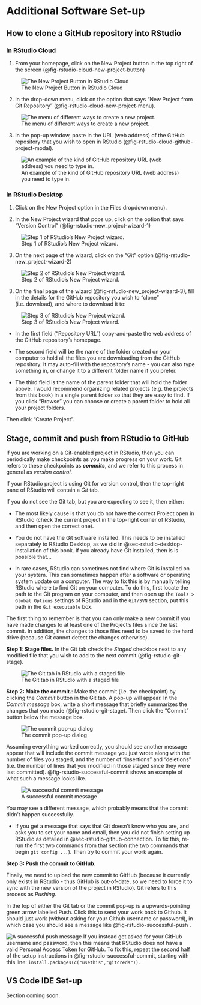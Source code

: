 # Additional Software Set-up

## How to clone a GitHub repository into RStudio {#sec-create-new-rstudio-project}

### In RStudio Cloud

1. From your homepage, click on the New Project button in the top right of the screen (@fig-rstudio-cloud-new-project-button)

  ![The New Project Button in RStudio Cloud](../img/rstudio_cloud_new_project_button.png){#fig-rstudio-cloud-new-project-button}

2. In the drop-down menu, click on the option that says "New Project from Git Repository" (@fig-rstudio-cloud-new-project-menu).

  ![The menu of different ways to create a new project.](../img/rstudio_cloud_new_project_menu.png){#fig-rstudio-cloud-new-project-menu}
    
3. In the pop-up window, paste in the URL (web address) of the GitHub repository that you wish to open in RStudio (@fig-rstudio-cloud-github-project-modal).

  ![An example of the kind of GitHub repository URL (web address) you need to type in.](../img/rstudio_cloud_github_repo_modal.png){#fig-rstudio-cloud-github-project-modal}


### In RStudio Desktop

1. Click on the New Project option in the Files dropdown menu).

2. In the New Project wizard that pops up, click on the option that says "Version Control" (@fig-rstudio-new_project-wizard-1)

  ![Step 1 of RStudio's New Project wizard.](../img/rstudio_new_project_wizard_1_type.png){#fig-rstudio-new_project-wizard-1}

3. On the next page of the wizard, click on the "Git" option (@fig-rstudio-new_project-wizard-2)

  ![Step 2 of RStudio's New Project wizard.](../img/rstudio_new_project_wizard_2_git.png){#fig-rstudio-new_project-wizard-2}

3. On the final page of the wizard (@fig-rstudio-new_project-wizard-3), fill in the details for the GitHub repository you wish to "clone" (i.e. download), and where to download it to:

  ![Step 3 of RStudio's New Project wizard.](../img/rstudio_new_project_wizard_3_github_details.png){#fig-rstudio-new_project-wizard-3}
  
  * In the first field ("Repository URL") copy-and-paste the web address of the GitHub repository's homepage.
  
  * The second field will be the name of the folder created on your computer to hold all the files you are downloading from the GitHub repository. It may auto-fill with the repository's name - you can also type something in, or change it to a different folder name if you prefer.
  
  * The third field is the name of the parent folder that will hold the folder above. I would recommend organizing related projects (e.g. the projects from this book) in a single parent folder so that they are easy to find. If you click "Browse" you can choose or create a parent folder to hold all your project folders.
  
  Then click "Create Project".

<!-- TODO:

This section doesn't seem to be needed anymore, since it's now back in the main setup instructions?

## Connecting RStudio to GitHub on Linux {#sec-rstudio-github-linux-connection}

* First, go to RStudio and open the tab in the left hand pane called *Terminal*. If you do not see a Terminal tab, then you can create one from the top menu of RStudio Desktop by going to "Tools > Terminal > New Terminal".
    
  In this terminal, set your GitHub username by running this line, making sure to _replace your name_ inside the quotation marks:
  
  ```bash
  git config --global user.name "Your Name Here"
  ```
  
  Then run this commend, again making sure to *replace the email* inside the quotation marks with the same email you used to sign up for GitHub:
  
  ```bash
  git config --global user.email "you@emailHost.com"
  ```
  
  I would also recommend running one final line in the Terminal (this will enable your computer to store your GitHub login details - otherwise you will be typing them in a lot).
  
  ```bash
  git config --global credential.helper store
  ```

* Then go to the Console tab (which should be next to the Terminal), and copy and paste these lines of R code one at a time:

  ```r
  install.packages("usethis","gitcreds")
  ```
  
  then this line (which will open a GitHub web page - see below for what to fill in)
  
  ```r
  usethis::create_github_token()
  ```
  
  <!-- ToDo: Add screenshot of GitHub token page. ->
  
  On the token webpage that appears, make sure that you are creating a "Classic token", and not a "Fine-grained" token. Then you will need to set the following options:
  
  * In the *Note* field, write something that indicates where this token will be used, e.g. `RStudio`.
  * For the expiration date, pick a date about in the future after which you will no longer need the token. E.g. if you are following these instructions for a class, pick a date after the end of the semester.
  
    You should *not* select no expiration date - that is a security risk.
  
  You can leave all the checked *scopes* as the defaults, and then scroll down to the green *Generate token* button at the bottom of the webpage and click it.
  
  The next page that appears will display a token, a random series of letters and numbers that is basically a temporary password that you can use to authorize a restricted set of activities on your GitHub account (without having to share your master password with RStudio). **You will never see this token again after you leave this page**, so don't close the webpage until you have finished this section, or you will have to create an entirely new token.
  
* Return to the Console tab in RStudio, and run this line:

  ```r
  gitcreds::gitcreds_set()
  ```
  
  At the prompt, copy and paste the token from GitHub and click enter.
  
  (If you ever need to replace the token, just run `gitcreds::gitcreds_set()` in the RStudio Console again.)

-->

## Stage, commit and push from RStudio to GitHub {#sec-stage-commit-push}

If you are working on a Git-enabled project in RStudio, then you can periodically make checkpoints as you make progress on your work. Git refers to these checkpoints as __*commits*__, and we refer to this process in general as *version control*.

If your RStudio project is using Git for version control, then the top-right pane of RStudio will contain a *Git* tab. 

:::{.callout-tip collapse="true" title="Help: I don't see the Git tab..."}
If you do not see the Git tab, but you are expecting to see it, then either:

* The most likely cause is that you do not have the correct Project open in RStudio (check the current project in the top-right corner of RStudio, and then open the correct one).

* You do not have the Git software installed. This needs to be installed separately to RStudio Desktop, as we did in @sec-rstudio-desktop-installation of this book. If you already have Git installed, then is is possible that...

* In rare cases, RStudio can sometimes not find where Git is installed on your system. This can sometimes happen after a software or operating system update on a computer. The way to fix this is by manually telling RStudio where to find Git on your computer. To do this, first locate the path to the Git program on your computer, and then open up the `Tools > Global Options` settings of RStudio and in the `Git/SVN` section, put this path in the `Git executable` box.

:::

The first thing to remember is that you can only make a new commit if you have made changes to at least one of the Project's files since the last commit. In addition, the changes to those files need to be saved to the hard drive (because Git cannot detect the changes otherwise).

**Step 1: Stage files.** In the Git tab check the *Staged* checkbox next to any modified file that you wish to add to the next commit (@fig-rstudio-git-stage).

![The Git tab in RStudio with a staged file](../img/rstudio_git_tab_and_stage.png){#fig-rstudio-git-stage}

<!-- TODO:

Warning about staged vs. partially staged - tick vs. blue square
-->

**Step 2: Make the commit.**: Make the commit (i.e. the checkpoint) by clicking the *Commit* button in the Git tab. A pop-up will appear. In the *Commit message* box, write a short message that briefly summarizes the changes that you made (@fig-rstudio-git-stage). Then click the "Commit" button below the message box. 

<!-- TODO:
Add warning about amending commit...
-->

![The commit pop-up dialog](../img/rstudio_git_commit_popup.png){#fig-rstudio-git-commit}

Assuming everything worked correctly, you should see another message appear that will include the commit message you just wrote along with the number of files you staged, and the number of "insertions" and "deletions" (i.e. the number of lines that you modified in those staged since they were last committed). @fig-rstudio-successful-commit shows an example of what such a message looks like.

![A successful commit message](../img/rstudio_git_commit_success.png){#fig-rstudio-successful-commit}

You may see a different message, which probably means that the commit didn't happen successfully.

* If you get a message that says that Git doesn't know who you are, and asks you to set your name and email, then you did not finish setting up RStudio as detailed in @sec-rstudio-github-connection. To fix this, re-run the first two commands from that section (the two commands that begin `git config ...`). Then try to commit your work again.

**Step 3: Push the commit to GitHub.**

Finally, we need to upload the new commit to GitHub (because it currently only exists in RStudio - thus GitHub is out-of-date, so we need to force it to sync with the new version of the project in RStudio). Git refers to this process as *Pushing*.

In the top of either the Git tab or the commit pop-up is a upwards-pointing green arrow labelled Push. Click this to send your work back to Github. It should just work (without asking for your Github username or password), in which case you should see a message like @fig-rstudio-successful-push .

![A successful push message](../img/rstudio_git_push_success.png){#fig-rstudio-successful-push}
If you instead get asked for your GitHub username and password, then this means that RStudio does not have a valid Personal Access Token for GitHub. To fix this, repeat the second half of the setup instructions in @fig-rstudio-successful-commit, starting with this line: `install.packages(c("usethis","gitcreds"))`.

## VS Code IDE Set-up {#sec-vscode-setup-appendix}

:::{.callout-warning}
Section coming soon.
:::
